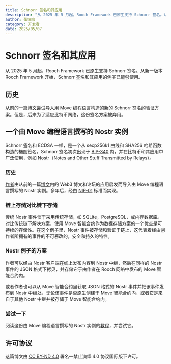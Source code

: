 ```yaml
---
title: Schnorr 签名和其应用
description: "从 2025 年 5 月起，Rooch Framework 已原生支持 Schnorr 签名。从新一版本 Rooch Framework 开始，Schnorr 签名和其应用的例子已能够使用。"
author: 张恒鸣
category: 开发者
date: 2025/05/07
---
```



<PostHeader />

# Schnorr 签名和其应用

从 2025 年 5 月起，Rooch Framework 已原生支持 Schnorr 签名。从新一版本 Rooch Framework 开始，Schnorr 签名和其应用的例子已能够使用。

## 历史

从前的一篇[博文](./release-231018.zh-CN.mdx)尝试导入用 Move 编程语言构造的新的 Schnorr 签名的验证方案。但是，后来为了适应比特币网络，这份签名方案被弃用。

## 一个由 Move 编程语言撰写的 Nostr 实例

Schnorr 签名和 ECDSA 一样，是一个从 secp256k1 曲线和 SHA256 哈希函数构造的椭圆签名。Schnorr 签名初次出现于 [BIP-340](https://github.com/bitcoin/bips/blob/master/bip-0340.mediawiki) 内，并在比特币和其应用中广泛使用，例如 Nostr（Notes and Other Stuff Transmitted by Relays）。

### 历史

[作者](https://github.com/ghpZ54K8ZRwU62zGVSePPs97yAv9swuAY0mVDR4)由从前的一篇[博文](./release-230717.en-US.mdx)内的 Web3 博文和论坛的应用启发而导入由 Move 编程语言撰写的 Nostr 实例。多年后，经由 [NIP-01](https://github.com/nostr-protocol/nips/blob/master/01.md) 标准而实现。

### 链上存储对比链下存储

传统 Nostr 事件惯于采用传统存储，如 SQLite，PostgreSQL，或内存数据库。对比传统链下解决方案，使用 Move 智能合约作为数据存储方案的一个优点是可持续的存储性。在这个例子里，Nostr 事件被存储和验证于链上，这代表着经由创作者所拥有的事件的不可篡改的，安全和持久的特性。

### Nostr 例子的方案

作者可以经由 Nostr 客户端在线上发布内容到 Nostr 中继，然后在同样的 Nostr 事件的 JSON 格式下拷贝，并存储它于由作者在 Rooch 网络中发布的 Move 智能合约内。

或者作者也可以从 Move 智能合约里获取 JSON 格式的 Nostr 事件并把该事件发布到 Nostr 中继处，无论该事件是否原生创建于 Move 智能合约内，或者它是来自于其他 Nostr 中继并被存储于 Move 智能合约内。

### 尝试一下

阅读这份由 Move 编程语言撰写的 Nostr 实例的[教程](../../../../examples/nostr/README.md)，并尝试它。

## 许可协议

这篇博文由 [CC BY-ND 4.0](https://creativecommons.org/licenses/by-nd/4.0/legalcode.txt) 署名—禁止演绎 4.0 协议国际版下许可。

